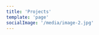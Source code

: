 ```yaml
---
title: 'Projects'
template: 'page'
socialImage: '/media/image-2.jpg'
---
```



<div style={{ display: 'grid', gridTemplateColumns: 'auto auto' }}>
  <ProjectCard
    href='https://onecase.app/lawrence'
    thumbnail='/media/onecase.png'
    title='OneCase'
    description='Productive journaling with friends'
    tags={['TS', 'React', 'Node.js', 'PostgreSQL']}
  />
  <ProjectCard
    href='https://usecamo.app'
    thumbnail={'/media/camo.PNG'}
    title='Camo'
    description='Connect with like-minded students anonymously'
    tags={['JS', 'React Native', 'Node.js', 'Firebase']}
  />
  <ProjectCard
    href='http://theshowcase.app/lawlin'
    thumbnail={'/media/showcase.png'}
    title='Showcase'
    description='Showcase your interests, passions, and projects'
    tags={['JS', 'React', 'Node.js', 'Firebase']}
  />
  <ProjectCard
    href='https://www.youtube.com/watch?v=Aht3wotrrBk&list=PLyCRt3MN8s8OJp-M5UdCQv-NDllAqJOb5&index=4'
    thumbnail={'/media/steam-game-popularity.png'}
    title='Steam Game Popularity Dashboard'
    description='Visualize and analyze the popularity of Steam games over time'
    tags={['JS', 'React.js', 'd3.js', 'Python Flask']}
  />
  <ProjectCard
    href='https://speaclear.online'
    thumbnail={'/media/speaclear.PNG'}
    title='Speaclear'
    description='Improve public speaking by identifying filler word usage'
    tags={['JavaScript', 'React']}
  />
  <ProjectCard
    href='http://minutemoji.online/'
    thumbnail={'/media/emoji-of-the-minute.png'}
    title='Emoji of the Minute'
    description='Vote for the emoji of the minute!'
    tags={['JS', 'React', 'Node.js', 'Firebase']}
  />
</div>
